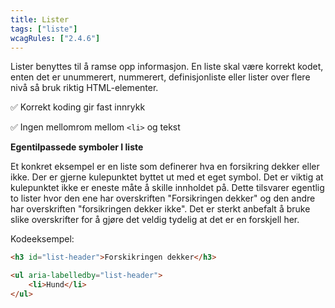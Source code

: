 ```yaml
---
title: Lister
tags: ["liste"]
wcagRules: ["2.4.6"]
---
```


Lister benyttes til å ramse opp informasjon. En liste skal være korrekt kodet, enten det er unummerert, nummerert, definisjonliste eller lister over flere nivå så bruk riktig HTML-elementer.

✅ Korrekt koding gir fast innrykk

✅ Ingen mellomrom mellom `<li>` og tekst

**Egentilpassede symboler I liste**

Et konkret eksempel er en liste som definerer hva en forsikring dekker eller ikke. Der er gjerne kulepunktet byttet ut med et eget symbol. Det er viktig at kulepunktet ikke er eneste måte å skille innholdet på. Dette tilsvarer egentlig to lister hvor den ene har overskriften "Forsikringen dekker" og den andre har overskriften "forsikringen dekker ikke". Det er sterkt anbefalt å bruke slike overskrifter for å gjøre det veldig tydelig at det er en forskjell her.

Kodeeksempel:

```HTML
<h3 id="list-header">Forskikringen dekker</h3>

<ul aria-labelledby="list-header">
    <li>Hund</li>
</ul>
```
